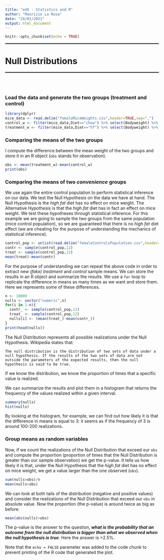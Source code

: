 ```yaml
---
title: "edX - Statistics and R"
author: "Maurizio La Rosa"
date: "24/01/2021"
output: html_document
---
```


```r
knitr::opts_chunk$set(echo = TRUE)
```

<hr style="height:2px;border-width:0;color:gray;background-color:black">
# Null Distributions
<hr style="height:2px;border-width:0;color:gray;background-color:black">
<br></br>

### Load the data and generate the two groups (treatment and control)

```r
library(dplyr)
mice_data <- read.delim("femaleMiceWeights.csv",header=TRUE,sep=",")
control_w <- filter(mice_data,Diet=="chow") %>% select(Bodyweight) %>% unlist
treatment_w <- filter(mice_data,Diet=="hf") %>% select(Bodyweight) %>% unlist
```

### Comparing the means of the two groups

I compute the difference between the mean weight of the two groups and store it in an R object (`obs` stands for observation).

```r
obs <- mean(treatment_w)-mean(control_w)
print(obs)
```

### Comparing the means of two *convenience* groups

We use again the entire control population to perform statistical inference on our data. We test the Null Hypothesis on the data we have at hand. The Null Hypothesis is the *high fat* diet has no effect on mice weight. The Alternative Hypothesis is that the *high fat* diet has in fact an effect on mice weight. We test these hypotheses through statistical inference.
For this example we are going to sample the two groups from the same population (mice control population), so we are guaranteed that there is no *high fat* diet effect (we are cheating for the purpose of understanding the mechanics of statistical inference).

```r
control_pop <- unlist(read.delim("femaleControlsPopulation.csv",header=TRUE,sep=","))
contr <- sample(control_pop,12)
treat <- sample(control_pop,12)
mean(treat)-mean(contr)
```

For the purpose of understanding we can repeat the above code in order to extract new *(fake) treatment* and *control* sample means. We can store the results in an R object and summarize the results. We use a `for` loop to replicate the difference in means as many times as we want and store them. Here we represents some of these differences.

```r
n <- 10000
nulls <- vector("numeric",n)
for(i in 1:n){
  contr_ <- sample(control_pop,12)
  treat_ <- sample(control_pop,12)
  nulls[i] <- (mean(treat_)-mean(contr_))
}
print(head(nulls))
```

The Null Distribution represents all possible realizations under the Null Hypothesis. Wikipedia states that:

    The null distribution is the distribution of two sets of data under a null hypothesis. If the results of the two sets of data are not outside the parameters of the expected results, then the null hypothesis is said to be true.

If we know the distribution, we know the proportion of times that a specific value is realized.

We can summarize the results and plot them in a histogram that returns the frequency of the values realized within a given interval.

```r
summary(nulls)
hist(nulls)
```

By looking at the histogram, for example, we can find out how likely it is that the difference in means is equal to 3: it seems as if the frequency of 3 is around 100-200 realizations.

### Group means as random variables

Now, if we count the realizations of the Null Distribution that exceed our `obs` and compute the proportion (proportion of times that the Null Distribution is greater than our sample observation) we get the p-value. It tells us how likely it is that, under the Null Hypothesis that the *high fat* diet has no effect on mice weight, we get a value larger than the one observed (`obs`).

```r
sum(nulls>obs)/n
mean(nulls>obs)
```

We can look at both tails of the distribution (negative and positive values) and consider the realizations of the Null Distribution that exceed our `obs` in absolute value. Now the proportion (the p-value) is around twice as big as before.

```r
mean(abs(nulls)>obs)
```

The p-value is the answer to the question, ***what is the probability that an outcome from the null distribution is bigger than what we observed when the null hypothesis is true***.
Here the answer is >2.5%.


Note that the `echo = FALSE` parameter was added to the code chunk to prevent printing of the R code that generated the plot.
